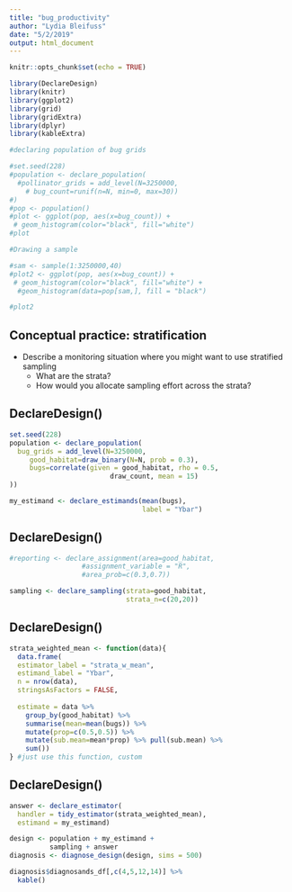 ```yaml
---
title: "bug_productivity"
author: "Lydia Bleifuss"
date: "5/2/2019"
output: html_document
---
```


```r
knitr::opts_chunk$set(echo = TRUE)
```

```r
library(DeclareDesign)
library(knitr)
library(ggplot2)
library(grid)
library(gridExtra)
library(dplyr)
library(kableExtra)
```

```r

#declaring population of bug grids

#set.seed(228)
#population <- declare_population(
  #pollinator_grids = add_level(N=3250000, 
    # bug_count=runif(n=N, min=0, max=30))
#)
#pop <- population()
#plot <- ggplot(pop, aes(x=bug_count)) + 
 # geom_histogram(color="black", fill="white")
#plot
```

```r

#Drawing a sample

#sam <- sample(1:3250000,40)
#plot2 <- ggplot(pop, aes(x=bug_count)) + 
 # geom_histogram(color="black", fill="white") +
  #geom_histogram(data=pop[sam,], fill = "black")

#plot2
```

## Conceptual practice: stratification

- Describe a monitoring situation where you might want to use stratified sampling
    + What are the strata?
    + How would you allocate sampling effort across the strata?

## DeclareDesign()

```r
set.seed(228)
population <- declare_population(
  bug_grids = add_level(N=3250000, 
     good_habitat=draw_binary(N=N, prob = 0.3),
     bugs=correlate(given = good_habitat, rho = 0.5,
                         draw_count, mean = 15)
))

my_estimand <- declare_estimands(mean(bugs),
                                 label = "Ybar")
```

## DeclareDesign()

```r
#reporting <- declare_assignment(area=good_habitat,
                  #assignment_variable = "R",
                  #area_prob=c(0.3,0.7))

sampling <- declare_sampling(strata=good_habitat,
                             strata_n=c(20,20))

```

## DeclareDesign()

```r

strata_weighted_mean <- function(data){
  data.frame(  
  estimator_label = "strata_w_mean",
  estimand_label = "Ybar",
  n = nrow(data),
  stringsAsFactors = FALSE,
  
  estimate = data %>% 
    group_by(good_habitat) %>% 
    summarise(mean=mean(bugs)) %>%
    mutate(prop=c(0.5,0.5)) %>%
    mutate(sub.mean=mean*prop) %>% pull(sub.mean) %>% 
    sum())
} #just use this function, custom

```

## DeclareDesign()

```r

answer <- declare_estimator(
  handler = tidy_estimator(strata_weighted_mean),
  estimand = my_estimand)

design <- population + my_estimand +
          sampling + answer
diagnosis <- diagnose_design(design, sims = 500)

diagnosis$diagnosands_df[,c(4,5,12,14)] %>%
  kable()

```